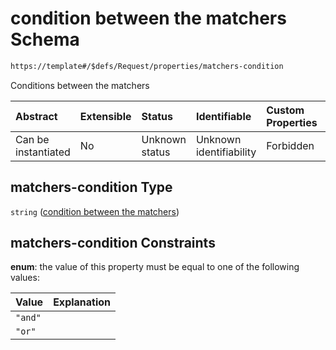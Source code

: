 # condition between the matchers Schema

```txt
https://template#/$defs/Request/properties/matchers-condition
```

Conditions between the matchers

| Abstract            | Extensible | Status         | Identifiable            | Custom Properties | Additional Properties | Access Restrictions | Defined In                                                                             |
| :------------------ | :--------- | :------------- | :---------------------- | :---------------- | :-------------------- | :------------------ | :------------------------------------------------------------------------------------- |
| Can be instantiated | No         | Unknown status | Unknown identifiability | Forbidden         | Allowed               | none                | [nuclei-schema.schema.json\*](../out/nuclei-schema.schema.json "open original schema") |

## matchers-condition Type

`string` ([condition between the matchers](nuclei-schema-defs-request-properties-condition-between-the-matchers))

## matchers-condition Constraints

**enum**: the value of this property must be equal to one of the following values:

| Value   | Explanation |
| :------ | :---------- |
| `"and"` |             |
| `"or"`  |             |
